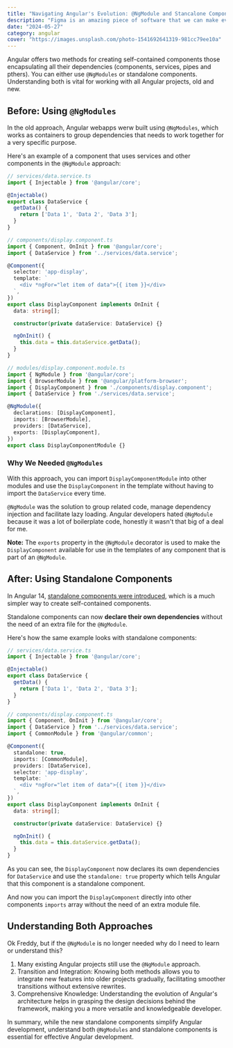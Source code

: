 ```yaml
---
title: "Navigating Angular's Evolution: @NgModule and Stancalone Components"
description: "Figma is an amazing piece of software that we can make even better using plugins that the community creates and makes available to everyone."
date: "2024-05-27"
category: angular
cover: "https://images.unsplash.com/photo-1541692641319-981cc79ee10a"
---
```


Angular offers two methods for creating self-contained components those encapsulating all their dependencies (components, services, pipes and pthers). You can either use `@NgModules` or standalone components. Understanding both is vital for working with all Angular projects, old and new.


## Before: Using `@NgModules`
In the old approach, Angular webapps werw built using `@NgModules`, which works as containers to group dependencies that needs to work together for a very specific purpose. 

Here's an example of a component that uses services and other components in the `@NgModule` approach:

```typescript
// services/data.service.ts
import { Injectable } from '@angular/core';

@Injectable()
export class DataService {
  getData() {
    return ['Data 1', 'Data 2', 'Data 3'];
  }
}
```

```typescript
// components/display.component.ts
import { Component, OnInit } from '@angular/core';
import { DataService } from '../services/data.service';

@Component({
  selector: 'app-display',
  template: `
    <div *ngFor="let item of data">{{ item }}</div>
  `,
})
export class DisplayComponent implements OnInit {
  data: string[];

  constructor(private dataService: DataService) {}

  ngOnInit() {
    this.data = this.dataService.getData();
  }
}
```

```typescript
// modules/display.component.module.ts
import { NgModule } from '@angular/core';
import { BrowserModule } from '@angular/platform-browser';
import { DisplayComponent } from './components/display.component';
import { DataService } from './services/data.service';

@NgModule({
  declarations: [DisplayComponent],
  imports: [BrowserModule],
  providers: [DataService],
  exports: [DisplayComponent],
})
export class DisplayComponentModule {}
```

### Why We Needed `@NgModules`
With this approach, you can import `DisplayComponentModule` into other modules and use the `DisplayComponent` in the template without having to import the `DataService` every time.

`@NgModule` was the solution to group related code, manage dependency injection and facilitate lazy loading. Angular developers hated `@NgModule` because it was a lot of boilerplate code, honestly it wasn't that big of a deal for me.

**Note:** The `exports` property in the `@NgModule` decorator is used to make the `DisplayComponent` available for use in the templates of any component that is part of an `@NgModule`.

## After: Using Standalone Components
In Angular 14, [standalone components were introduced](https://blog.angular.dev/angular-v14-is-now-available-391a6db736af), which is a much simpler way to create self-contained components.

Standalone components can now **declare their own dependencies** without the need of an extra file for the `@NgModule`. 

Here's how the same example looks with standalone components:

```typescript
// services/data.service.ts
import { Injectable } from '@angular/core';

@Injectable()
export class DataService {
  getData() {
    return ['Data 1', 'Data 2', 'Data 3'];
  }
}
```

```typescript
// components/display.component.ts
import { Component, OnInit } from '@angular/core';
import { DataService } from '../services/data.service';
import { CommonModule } from '@angular/common';

@Component({
  standalone: true,
  imports: [CommonModule],
  providers: [DataService],
  selector: 'app-display',
  template: `
    <div *ngFor="let item of data">{{ item }}</div>
  `,
})
export class DisplayComponent implements OnInit {
  data: string[];

  constructor(private dataService: DataService) {}

  ngOnInit() {
    this.data = this.dataService.getData();
  }
}
```

As you can see, the `DisplayComponent` now declares its own dependencies for `DataService` and use the `standalone: true` property which tells Angular that this component is a standalone component.

And now you can import the `DisplayComponent` directly into other components `imports` array without the need of an extra module file.

## Understanding Both Approaches
Ok Freddy, but if the `@NgModule` is no longer needed why do I need to learn or understand this?

1. Many existing Angular projects still use the `@NgModule` approach.
2. Transition and Integration: Knowing both methods allows you to integrate new features into older projects gradually, facilitating smoother transitions without extensive rewrites.
3. Comprehensive Knowledge: Understanding the evolution of Angular's architecture helps in grasping the design decisions behind the framework, making you a more versatile and knowledgeable developer.

In summary, while the new standalone components simplify Angular development, understand both `@NgModules` and standalone components is essential for effective Angular development.
